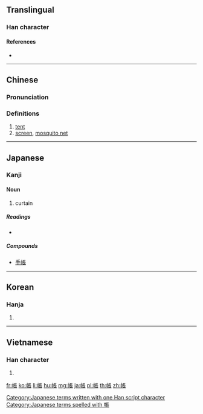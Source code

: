 {{also|帐|賬}}
==Translingual==

===Han character===
{{Han char|rn=50|rad=巾|as=08|sn=11|four=41232|canj=LBSMV|ids=⿰巾長}}

====References====
* {{Han ref|kx=0332.200|dkj=08939|dj=0638.190|hdz=10742.080|uh=5E33|ud=24115|bh=B162|bd=45410}}

----

==Chinese==
{{zh-forms|s=帐}}

===Pronunciation===
{{zh-pron
|m=zhàng
|c=zoeng3
|mc=y
|oc=y
|ma=
|cat=n
}}

===Definitions===
# [[tent]]
# [[screen]], [[mosquito net]]

----

==Japanese==

===Kanji===
{{ja-kanji|grade=3|rs=巾08}}

====Noun====
{{ja-noun|k|hira=とばり|rom=tobari}}

# curtain

=====Readings=====
* {{ja-readings|on=[[ちょう]] (chō)|kun=[[とばり]] (tobari), [[はり]] (hari)}}

=====Compounds=====
* [[手帳]]

[[Category:Japanese terms written with one Han script character]]
[[Category:Japanese terms spelled with 帳]]

----

==Korean==

===Hanja===
{{ko-hanja|hangeul=장|rv=jang|mr=chang|y=cang}}

# {{defn|lang=ko}}

----

==Vietnamese==

===Han character===
{{vi-hantu|[[trướng]], [[trương]]}}

# {{defn|lang=vi}}

[[fr:帳]]
[[ko:帳]]
[[li:帳]]
[[hu:帳]]
[[mg:帳]]
[[ja:帳]]
[[pl:帳]]
[[th:帳]]
[[zh:帳]]